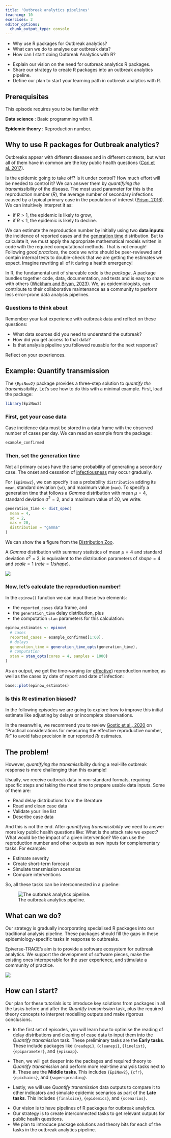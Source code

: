 ```yaml
---
title: 'Outbreak analytics pipelines'
teaching: 10
exercises: 2
editor_options: 
  chunk_output_type: console
---
```


:::::::::::::::::::::::::::::::::::::: questions 

- Why use R packages for Outbreak analytics?
- What can we do to analyse our outbreak data?
- How can I start doing Outbreak Analytics with R?

::::::::::::::::::::::::::::::::::::::::::::::::

::::::::::::::::::::::::::::::::::::: objectives

- Explain our vision on the need for outbreak analytics R packages. 
- Share our strategy to create R packages into an outbreak analytics pipeline.
- Define our plan to start your learning path in outbreak analytics with R.

::::::::::::::::::::::::::::::::::::::::::::::::

::::::::::::::::::::::::::::::::::::: prereq

## Prerequisites

This episode requires you to be familiar with:

**Data science** : Basic programming with R.

**Epidemic theory** : Reproduction number.

:::::::::::::::::::::::::::::::::

## Why to use R packages for Outbreak analytics?

Outbreaks appear with different diseases and in different contexts, but what all of them have in common are the key public health questions ([Cori et al. 2017](https://royalsocietypublishing.org/doi/10.1098/rstb.2016.0371#d1e605)).

Is the epidemic going to take off? Is it under control? How much effort will be needed to control it? We can answer them by _quantifying the transmissibility_ of the disease. The most used parameter for this is the reproduction number ($R$), the average number of secondary infections caused by a typical primary case in the population
of interest ([Prism, 2016](http://prism.edu.au/publications/prism-modeling-guideline/)). We can intuitively interpret it as: 

- if $R>1$, the epidemic is likely to grow,
- if $R<1$, the epidemic is likely to decline.

We can estimate the reproduction number by initially using two __data inputs__: the incidence of reported cases and the [generation time](../learners/reference.md#generationtime) distribution. But to calculate it, we must apply the appropriate mathematical models written in code with the required computational methods. That is not enough! Following _good practices_, the code we write should be peer-reviewed and contain internal tests to double-check that we are getting the estimates we expect. Imagine rewriting all of it during a health emergency!

In R, the fundamental unit of shareable code is the _package_. A package bundles together code, data, documentation, and tests and is easy to share with others ([Wickham and Bryan, 2023](https://r-pkgs.org/introduction.html)). We, as epidemiologists, can contribute to their collaborative maintenance as a community to perform less error-prone data analysis pipelines.

::::::::::::::::::::::::::::::::: discussion

### Questions to think about

Remember your last experience with outbreak data and reflect on these questions:

- What data sources did you need to understand the outbreak?
- How did you get access to that data?
- Is that analysis pipeline you followed reusable for the next response?

Reflect on your experiences.

:::::::::::::::::::::::::::::::::::::::::::


## Example: Quantify transmission

The `{EpiNow2}` package provides a three-step solution to _quantify the transmissibility_. Let's see how to do this with a minimal example. First, load the package:

```r
library(EpiNow2)
```

### First, get your case data

Case incidence data must be stored in a data frame with the observed number of cases per day. We can read an example from the package:

```r
example_confirmed
```

### Then, set the generation time

Not all primary cases have the same probability of generating a secondary case. The onset and cessation of [infectiousness](../learners/reference.md#infectiousness) may occur gradually. 

For `{EpiNow2}`, we can specify it as a probability `distribution` adding its `mean`, standard deviation (`sd`), and maximum value (`max`). To specify a generation time that follows a _Gamma_ distribution with mean $\mu = 4$, standard deviation $\sigma^2 = 2$, and a maximum value of 20, we write:

```r
generation_time <- dist_spec(
  mean = 4,
  sd = 2,
  max = 20,
  distribution = "gamma"
)
```

:::::::::::::::::::::::::::: instructor

We can show the a figure from the [Distribution Zoo](https://ben18785.shinyapps.io/distribution-zoo/).

A _Gamma_ distribution with summary statistics of mean $\mu = 4$ and  standard deviation $\sigma^2 = 2$, is equivalent to the distribution parameters of $shape = 4$ and $scale = 1$ ($rate = 1/shape$).

![](fig/distribution-zoo.png)

::::::::::::::::::::::::::::

### Now, let's calculate the reproduction number!

In the `epinow()` function we can input these two elements:

- the `reported_cases` data frame, and
- the `generation_time` delay distribution, plus 
- the computation `stan` parameters for this calculation:

```r
epinow_estimates <- epinow(
  # cases
  reported_cases = example_confirmed[1:60],
  # delays
  generation_time = generation_time_opts(generation_time),
  # computation
  stan = stan_opts(cores = 4, samples = 1000)
)
```

As an output, we get the time-varying (or [effective](../learners/reference.md#effectiverepro)) reproduction number, as well as the cases by date of report and date of infection:

```r
base::plot(epinow_estimates)
```

::::::::::::::::: callout

### Is this $Rt$ estimation biased?

In the following episodes we are going to explore how to improve this initial estimate like adjusting by delays or incomplete observations.

In the meanwhile, we recommend you to review [Gostic et al., 2020](https://journals.plos.org/ploscompbiol/article?id=10.1371/journal.pcbi.1008409) on "Practical considerations for measuring the effective reproductive number, $Rt$" to avoid false precision in our reported $Rt$ estimates. 

:::::::::::::::::::::::::

## The problem!

However, _quantifying the transmissibility_ during a real-life outbreak response is more challenging than this example!

Usually, we receive outbreak data in non-standard formats, requiring specific steps and taking the most time to prepare usable data inputs. Some of them are:

- Read delay distributions from the literature
- Read and clean case data
- Validate your line list
- Describe case data

And this is not the end. After _quantifying transmissibility_ we need to answer more key public health questions like: What is the attack rate we expect? What would be the impact of a given intervention? We can use the reproduction number and other outputs as new inputs for complementary tasks. For example:

- Estimate severity
- Create short-term forecast
- Simulate transmission scenarios
- Compare interventions

So, all these tasks can be interconnected in a pipeline:

![The outbreak analytics pipeline.](https://epiverse-trace.github.io/task_pipeline-minimal.svg)

## What can we do?

Our strategy is gradually incorporating specialised R packages into our traditional analysis pipeline. These packages should fill the gaps in these epidemiology-specific tasks in response to outbreaks. 

Epiverse-TRACE's aim is to provide a software ecosystem for outbreak analytics. We support the development of software pieces, make the existing ones interoperable for the user experience, and stimulate a community of practice.

![](fig/pkgs-hexlogos.png)

## How can I start?

Our plan for these tutorials is to introduce key solutions from packages in all the tasks before and after the _Quantify transmission_ task, plus the required theory concepts to interpret modelling outputs and make rigorous conclusions.

- In the first set of episodes, you will learn how to optimise the reading of delay distributions and cleaning of case data to input them into the _Quantify transmission_ task. These preliminary tasks are the __Early tasks__. These include packages like `{readepi}`, `{cleanepi}`, `{linelist}`, `{epiparameter}`, and `{episoap}`.

- Then, we will get deeper into the packages and required theory to _Quantify transmission_ and perform more real-time analysis tasks next to it. These are the __Middle tasks__. This includes `{EpiNow2}`, `{cfr}`, `{epichains}`, and `{superspreading}`.

- Lastly, we will use _Quantify transmission_ data outputs to compare it to other indicators and simulate epidemic scenarios as part of the __Late tasks__. This includes `{finalsize}`, `{epidemics}`, and `{scenarios}`.


::::::::::::::::::::::::::::::::::::: keypoints 

- Our vision is to have pipelines of R packages for outbreak analytics.
- Our strategy is to create interconnected tasks to get relevant outputs for public health questions.
- We plan to introduce package solutions and theory bits for each of the tasks in the outbreak analytics pipeline.

::::::::::::::::::::::::::::::::::::::::::::::::

